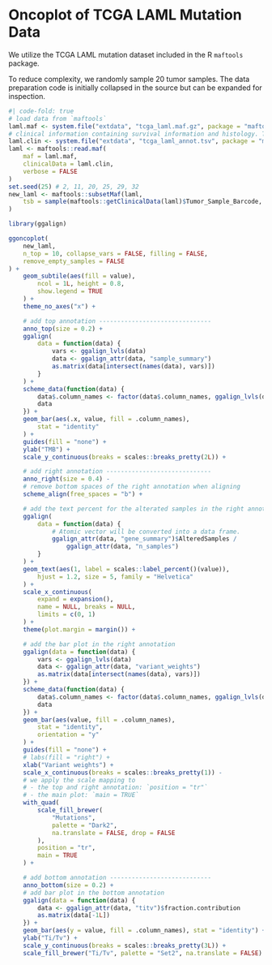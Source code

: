 # Oncoplot of TCGA LAML Mutation Data
We utilize the TCGA LAML mutation dataset included in the R `maftools` package.

To reduce complexity, we randomly sample 20 tumor samples. The data preparation code
is initially collapsed in the source but can be expanded for inspection.
```r
#| code-fold: true
# load data from `maftools`
laml.maf <- system.file("extdata", "tcga_laml.maf.gz", package = "maftools")
# clinical information containing survival information and histology. This is optional
laml.clin <- system.file("extdata", "tcga_laml_annot.tsv", package = "maftools")
laml <- maftools::read.maf(
    maf = laml.maf,
    clinicalData = laml.clin,
    verbose = FALSE
)
set.seed(25) # 2, 11, 20, 25, 29, 32
new_laml <- maftools::subsetMaf(laml,
    tsb = sample(maftools::getClinicalData(laml)$Tumor_Sample_Barcode, 20)
)
```

```r
library(ggalign)
```

```r
ggoncoplot(
    new_laml,
    n_top = 10, collapse_vars = FALSE, filling = FALSE,
    remove_empty_samples = FALSE
) +
    geom_subtile(aes(fill = value),
        ncol = 1L, height = 0.8,
        show.legend = TRUE
    ) +
    theme_no_axes("x") +

    # add top annotation -------------------------------
    anno_top(size = 0.2) +
    ggalign(
        data = function(data) {
            vars <- ggalign_lvls(data)
            data <- ggalign_attr(data, "sample_summary")
            as.matrix(data[intersect(names(data), vars)])
        }
    ) +
    scheme_data(function(data) {
        data$.column_names <- factor(data$.column_names, ggalign_lvls(data))
        data
    }) +
    geom_bar(aes(.x, value, fill = .column_names),
        stat = "identity"
    ) +
    guides(fill = "none") +
    ylab("TMB") +
    scale_y_continuous(breaks = scales::breaks_pretty(2L)) +

    # add right annotation -----------------------------
    anno_right(size = 0.4) -
    # remove bottom spaces of the right annotation when aligning
    scheme_align(free_spaces = "b") +

    # add the text percent for the alterated samples in the right annotation
    ggalign(
        data = function(data) {
            # Atomic vector will be converted into a data frame.
            ggalign_attr(data, "gene_summary")$AlteredSamples /
                ggalign_attr(data, "n_samples")
        }
    ) +
    geom_text(aes(1, label = scales::label_percent()(value)),
        hjust = 1.2, size = 5, family = "Helvetica"
    ) +
    scale_x_continuous(
        expand = expansion(),
        name = NULL, breaks = NULL,
        limits = c(0, 1)
    ) +
    theme(plot.margin = margin()) +

    # add the bar plot in the right annotation
    ggalign(data = function(data) {
        vars <- ggalign_lvls(data)
        data <- ggalign_attr(data, "variant_weights")
        as.matrix(data[intersect(names(data), vars)])
    }) +
    scheme_data(function(data) {
        data$.column_names <- factor(data$.column_names, ggalign_lvls(data))
        data
    }) +
    geom_bar(aes(value, fill = .column_names),
        stat = "identity",
        orientation = "y"
    ) +
    guides(fill = "none") +
    # labs(fill = "right") +
    xlab("Variant weights") +
    scale_x_continuous(breaks = scales::breaks_pretty(1)) -
    # we apply the scale mapping to
    # - the top and right annotation: `position = "tr"`
    # - the main plot: `main = TRUE`
    with_quad(
        scale_fill_brewer(
            "Mutations",
            palette = "Dark2",
            na.translate = FALSE, drop = FALSE
        ),
        position = "tr",
        main = TRUE
    ) +

    # add bottom annotation ----------------------------
    anno_bottom(size = 0.2) +
    # add bar plot in the bottom annotation
    ggalign(data = function(data) {
        data <- ggalign_attr(data, "titv")$fraction.contribution
        as.matrix(data[-1L])
    }) +
    geom_bar(aes(y = value, fill = .column_names), stat = "identity") +
    ylab("Ti/Tv") +
    scale_y_continuous(breaks = scales::breaks_pretty(3L)) +
    scale_fill_brewer("Ti/Tv", palette = "Set2", na.translate = FALSE)
```
